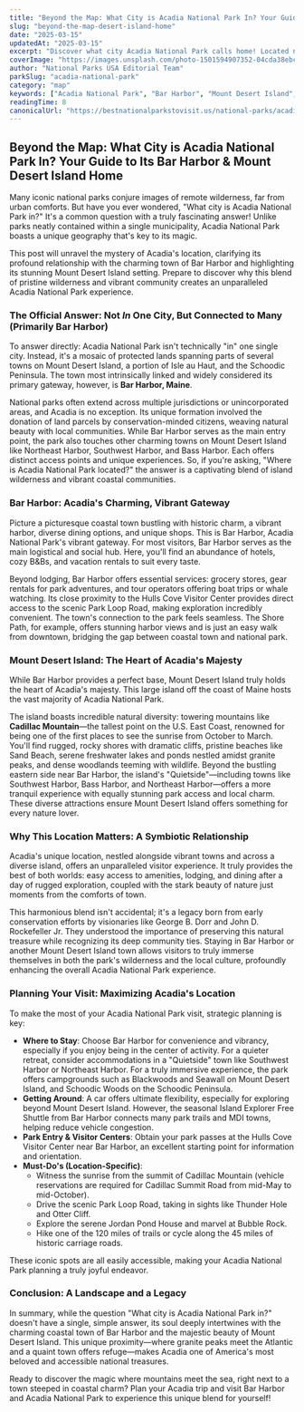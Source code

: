 ```yaml
---
title: "Beyond the Map: What City is Acadia National Park In? Your Guide to Its Bar Harbor & Mount Desert Island Home"
slug: "beyond-the-map-desert-island-home"
date: "2025-03-15"
updatedAt: "2025-03-15"
excerpt: "Discover what city Acadia National Park calls home! Located near charming Bar Harbor, Maine, explore its stunning Mount Desert Island setting and plan your visit."
coverImage: "https://images.unsplash.com/photo-1501594907352-04cda38ebc29?q=80&w=2400"
author: "National Parks USA Editorial Team"
parkSlug: "acadia-national-park"
category: "map"
keywords: ["Acadia National Park", "Bar Harbor", "Mount Desert Island", "Maine", "what city is acadia national park in", "Acadia location"]
readingTime: 8
canonicalUrl: "https://bestnationalparkstovisit.us/national-parks/acadia-national-park/beyond-the-map-desert-island-home/"
---
```


## Beyond the Map: What City is Acadia National Park In? Your Guide to Its Bar Harbor & Mount Desert Island Home

Many iconic national parks conjure images of remote wilderness, far from urban comforts. But have you ever wondered, "What city is Acadia National Park in?" It's a common question with a truly fascinating answer! Unlike parks neatly contained within a single municipality, Acadia National Park boasts a unique geography that's key to its magic.

This post will unravel the mystery of Acadia's location, clarifying its profound relationship with the charming town of Bar Harbor and highlighting its stunning Mount Desert Island setting. Prepare to discover why this blend of pristine wilderness and vibrant community creates an unparalleled Acadia National Park experience.

### The Official Answer: Not *In* One City, But Connected to Many (Primarily Bar Harbor)

To answer directly: Acadia National Park isn't technically "in" one single city. Instead, it's a mosaic of protected lands spanning parts of several towns on Mount Desert Island, a portion of Isle au Haut, and the Schoodic Peninsula. The town most intrinsically linked and widely considered its primary gateway, however, is **Bar Harbor, Maine**.

National parks often extend across multiple jurisdictions or unincorporated areas, and Acadia is no exception. Its unique formation involved the donation of land parcels by conservation-minded citizens, weaving natural beauty with local communities. While Bar Harbor serves as the main entry point, the park also touches other charming towns on Mount Desert Island like Northeast Harbor, Southwest Harbor, and Bass Harbor. Each offers distinct access points and unique experiences. So, if you're asking, "Where is Acadia National Park located?" the answer is a captivating blend of island wilderness and vibrant coastal communities.

### Bar Harbor: Acadia's Charming, Vibrant Gateway

Picture a picturesque coastal town bustling with historic charm, a vibrant harbor, diverse dining options, and unique shops. This is Bar Harbor, Acadia National Park's vibrant gateway. For most visitors, Bar Harbor serves as the main logistical and social hub. Here, you'll find an abundance of hotels, cozy B&Bs, and vacation rentals to suit every taste.

Beyond lodging, Bar Harbor offers essential services: grocery stores, gear rentals for park adventures, and tour operators offering boat trips or whale watching. Its close proximity to the Hulls Cove Visitor Center provides direct access to the scenic Park Loop Road, making exploration incredibly convenient. The town's connection to the park feels seamless. The Shore Path, for example, offers stunning harbor views and is just an easy walk from downtown, bridging the gap between coastal town and national park.

### Mount Desert Island: The Heart of Acadia's Majesty

While Bar Harbor provides a perfect base, Mount Desert Island truly holds the heart of Acadia's majesty. This large island off the coast of Maine hosts the vast majority of Acadia National Park.

The island boasts incredible natural diversity: towering mountains like **Cadillac Mountain**—the tallest point on the U.S. East Coast, renowned for being one of the first places to see the sunrise from October to March. You'll find rugged, rocky shores with dramatic cliffs, pristine beaches like Sand Beach, serene freshwater lakes and ponds nestled amidst granite peaks, and dense woodlands teeming with wildlife. Beyond the bustling eastern side near Bar Harbor, the island's "Quietside"—including towns like Southwest Harbor, Bass Harbor, and Northeast Harbor—offers a more tranquil experience with equally stunning park access and local charm. These diverse attractions ensure Mount Desert Island offers something for every nature lover.

### Why This Location Matters: A Symbiotic Relationship

Acadia's unique location, nestled alongside vibrant towns and across a diverse island, offers an unparalleled visitor experience. It truly provides the best of both worlds: easy access to amenities, lodging, and dining after a day of rugged exploration, coupled with the stark beauty of nature just moments from the comforts of town.

This harmonious blend isn't accidental; it's a legacy born from early conservation efforts by visionaries like George B. Dorr and John D. Rockefeller Jr. They understood the importance of preserving this natural treasure while recognizing its deep community ties. Staying in Bar Harbor or another Mount Desert Island town allows visitors to truly immerse themselves in both the park's wilderness and the local culture, profoundly enhancing the overall Acadia National Park experience.



### Planning Your Visit: Maximizing Acadia's Location

To make the most of your Acadia National Park visit, strategic planning is key:

*   **Where to Stay**: Choose Bar Harbor for convenience and vibrancy, especially if you enjoy being in the center of activity. For a quieter retreat, consider accommodations in a "Quietside" town like Southwest Harbor or Northeast Harbor. For a truly immersive experience, the park offers campgrounds such as Blackwoods and Seawall on Mount Desert Island, and Schoodic Woods on the Schoodic Peninsula.
*   **Getting Around**: A car offers ultimate flexibility, especially for exploring beyond Mount Desert Island. However, the seasonal Island Explorer Free Shuttle from Bar Harbor connects many park trails and MDI towns, helping reduce vehicle congestion.
*   **Park Entry & Visitor Centers**: Obtain your park passes at the Hulls Cove Visitor Center near Bar Harbor, an excellent starting point for information and orientation.
*   **Must-Do's (Location-Specific)**:
    *   Witness the sunrise from the summit of Cadillac Mountain (vehicle reservations are required for Cadillac Summit Road from mid-May to mid-October).
    *   Drive the scenic Park Loop Road, taking in sights like Thunder Hole and Otter Cliff.
    *   Explore the serene Jordan Pond House and marvel at Bubble Rock.
    *   Hike one of the 120 miles of trails or cycle along the 45 miles of historic carriage roads.

These iconic spots are all easily accessible, making your Acadia National Park planning a truly joyful endeavor.

### Conclusion: A Landscape and a Legacy

In summary, while the question "What city is Acadia National Park in?" doesn't have a single, simple answer, its soul deeply intertwines with the charming coastal town of Bar Harbor and the majestic beauty of Mount Desert Island. This unique proximity—where granite peaks meet the Atlantic and a quaint town offers refuge—makes Acadia one of America's most beloved and accessible national treasures.

Ready to discover the magic where mountains meet the sea, right next to a town steeped in coastal charm? Plan your Acadia trip and visit Bar Harbor and Acadia National Park to experience this unique blend for yourself!